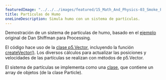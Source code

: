 ```yaml
---
featuredImage: "../../../images/featured/15_Math_And_Physics-03_Smoke_Particle_System-thumbnail.png"
title: Partículas de Humo
oneLineDescription: Simula humo con un sistema de partículas.
---
```


Demostración de un sistema de partículas de humo, basado en el
<a href="https://natureofcode.com/book/chapter-4-particle-systems/">ejemplo</a>
original de Dan Shiffman para Processing.

El código hace uso de la
<a href="/reference/#/p5.Vector/">clase p5.Vector</a>,
incluyendo la función
<a href="/reference/#/p5/createVector/">createVector()</a>.
Los diversos cálculos para actualizar las posiciones y velocidades de las partículas
se realizan con métodos de p5.Vector.

El sistema de partículas se implementa como una
<a href="/reference/#/p5/class/">clase</a>, que contiene un array de
objetos (de la clase Particle).
